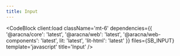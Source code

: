 ```yaml
---
title: Input
---
```



<InputComponentBlock client:load />

<CodeBlock
  client:load
  className='mt-6'
  dependencies={{
    '@aracna/core': 'latest',
    '@aracna/web': 'latest',
    '@aracna/web-components': 'latest',
    lit: 'latest',
    'lit-html': 'latest'
  }}
  files={SB_INPUT}
  template='javascript'
  title='Input'
/>
